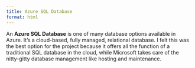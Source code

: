 ```yaml
---
title: Azure SQL Database
format: html
---
```


An **Azure SQL Database** is one of many database options available in Azure.  It's a cloud-based, fully managed, relational database.  I felt this was the best option for the project because it offers all the function of a traditional SQL database in the cloud, while Microsoft takes care of the nitty-gitty database management like hosting and maintenance.

